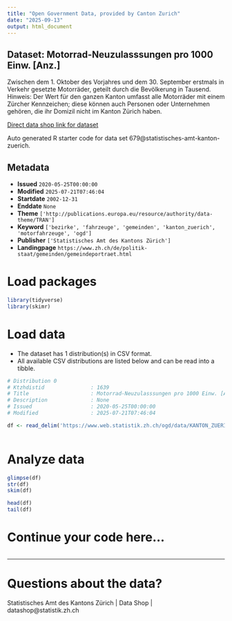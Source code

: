 ```yaml
---
title: "Open Government Data, provided by Canton Zurich"
date: "2025-09-13"
output: html_document
---
```


## Dataset: Motorrad-Neuzulasssungen pro 1000 Einw. [Anz.]

Zwischen dem 1. Oktober des Vorjahres und dem 30. September erstmals in Verkehr gesetzte Motorräder, geteilt durch die Bevölkerung in Tausend. Hinweis: Der Wert für den ganzen Kanton umfasst alle Motorräder mit einem Zürcher Kennzeichen; diese können auch Personen oder Unternehmen gehören, die ihr Domizil nicht im Kanton Zürich haben.

[Direct data shop link for dataset](https://www.zh.ch/de/politik-staat/statistik-daten/datenkatalog.html#/datasets/679@statistisches-amt-kanton-zuerich)

Auto generated R starter code for data set 679@statistisches-amt-kanton-zuerich.

## Metadata

- **Issued** `2020-05-25T00:00:00`
- **Modified** `2025-07-21T07:46:04`
- **Startdate** `2002-12-31`
- **Enddate** `None`
- **Theme** `['http://publications.europa.eu/resource/authority/data-theme/TRAN']`
- **Keyword** `['bezirke', 'fahrzeuge', 'gemeinden', 'kanton_zuerich', 'motorfahrzeuge', 'ogd']`
- **Publisher** `['Statistisches Amt des Kantons Zürich']`
- **Landingpage** `https://www.zh.ch/de/politik-staat/gemeinden/gemeindeportraet.html`


# Load packages

```r

library(tidyverse)
library(skimr)

```

# Load data

-   The dataset has 1 distribution(s) in CSV format.
-   All available CSV distributions are listed below and can be read into a tibble.

```r

# Distribution 0
# Ktzhdistid               : 1639
# Title                    : Motorrad-Neuzulasssungen pro 1000 Einw. [Anz.]
# Description              : None
# Issued                   : 2020-05-25T00:00:00
# Modified                 : 2025-07-21T07:46:04

df <- read_delim('https://www.web.statistik.zh.ch/ogd/data/KANTON_ZUERICH_603.csv')



```

# Analyze data

```r

glimpse(df)
str(df)
skim(df)

head(df)
tail(df)

```

# Continue your code here...

```r

```

------------------------------------------------------------------------

# Questions about the data?

Statistisches Amt des Kantons Zürich | Data Shop | datashop@statistik.zh.ch
